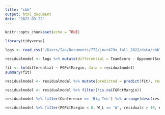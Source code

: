 ```yaml
---
title: "cbb"
output: html_document
date: "2022-09-22"
---
```


```r
knitr::opts_chunk$set(echo = TRUE)
```


```r
library(tidyverse)
```

```r
logs <- read_csv("/Users/Ian/Documents/772/jour479x_fall_2022/data/cbblogs1521.csv")
```

```r
residualmodel <- logs %>% mutate(differential = TeamScore - OpponentScore, FGPctMargin = TeamFGPCT - OpponentFGPCT)
```

```r
fit <- lm(differential ~ FGPctMargin, data = residualmodel)
summary(fit)
```

```r
residualmodel <- residualmodel %>% mutate(predicted = predict(fit), residuals = residuals(fit))
```

```r
residualmodel <- residualmodel %>% filter(!is.na(FGPctMargin))
```

```r
residualmodel %>% filter(Conference == 'Big Ten') %>% arrange(desc(residuals)) %>% select(Date, Team, Opponent, W_L, differential, FGPctMargin, predicted, residuals)
```

```r
residualmodel %>% filter(FGPctMargin < 0, W_L == 'W', residuals > 10, differential > 10, Team == 'Maryland')
```

